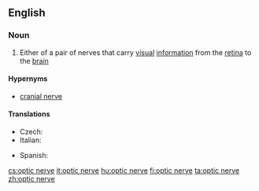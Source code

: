 ==English==

===Noun===
{{wikipedia}}
{{en-noun|sg=[[optic]] [[nerve]]}}

# {{neuroanatomy}} Either of a pair of nerves that carry [[visual]] [[information]] from the [[retina]] to the [[brain]]

====Hypernyms====
* [[cranial nerve]]

====Translations====
{{trans-top|nerve}}
* Czech: {{t+|cs|zrakový nerv|m}}
* Italian: {{t-|it|nervo ottico|m}}
{{trans-mid}}
* Spanish: {{t|es|nervio óptico|m}}
{{trans-bottom}}

[[cs:optic nerve]]
[[it:optic nerve]]
[[hu:optic nerve]]
[[fi:optic nerve]]
[[ta:optic nerve]]
[[zh:optic nerve]]